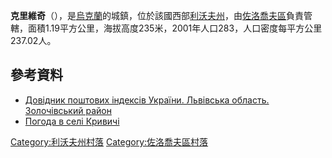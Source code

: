 {{coord|49|47|16|N|24|35|28|E|scale:100000|display=title}}

'''克里維奇'''（{{lang-uk|Кривичі}}），是[[烏克蘭|烏克蘭]]的城鎮，位於該國西部[[利沃夫州|利沃夫州]]，由[[佐洛喬夫區|佐洛喬夫區]]負責管轄，面積1.19平方公里，海拔高度235米，2001年人口283，人口密度每平方公里237.02人。

==參考資料==
*[http://www.uaidx.com/13/290?f=index&d=desc&lang=ua Довідник поштових індексів України. Львівська область. Золочівський район]{{Wayback|url=http://www.uaidx.com/13/290?f=index&d=desc&lang=ua |date=20160127100105 }}
* [http://weather.in.ua/ua/l'vovskaja/12270 Погода в селі Кривичі] {{Wayback|url=http://weather.in.ua/ua/l%27vovskaja/12270 |date=20220331112749 }}

[[Category:利沃夫州村落|Category:利沃夫州村落]]
[[Category:佐洛喬夫區村落|Category:佐洛喬夫區村落]]


{{Lviv-geo-stub}}
